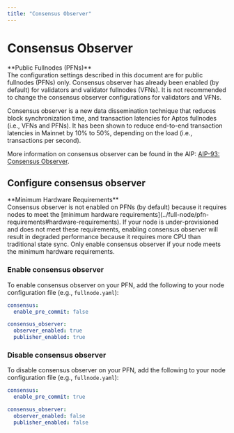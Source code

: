 ```yaml
---
title: "Consensus Observer"
---
```





# Consensus Observer

<Aside type="caution">
**Public Fullnodes (PFNs)**<br />
The configuration settings described in this document are for public fullnodes (PFNs) only.
Consensus observer has already been enabled (by default) for validators and validator fullnodes (VFNs).
It is not recommended to change the consensus observer configurations for validators and VFNs.
</Aside>

Consensus observer is a new data dissemination technique that reduces block synchronization time, and
transaction latencies for Aptos fullnodes (i.e., VFNs and PFNs). It has been shown to reduce end-to-end
transaction latencies in Mainnet by 10% to 50%, depending on the load (i.e., transactions per second).

More information on consensus observer can be found in the AIP: [AIP-93: Consensus Observer](https://github.com/aptos-foundation/AIPs/blob/main/aips/aip-93.md).

## Configure consensus observer

<Aside type="caution">
**Minimum Hardware Requirements**<br />
Consensus observer is not enabled on PFNs (by default) because it requires nodes to meet the
[minimum hardware requirements](../full-node/pfn-requirements#hardware-requirements).
If your node is under-provisioned and does not meet these requirements, enabling consensus observer
will result in degraded performance because it requires more CPU than traditional state sync. Only
enable consensus observer if your node meets the minimum hardware requirements.
</Aside>

### Enable consensus observer

To enable consensus observer on your PFN, add the following to your node configuration file (e.g., `fullnode.yaml`):

```yaml filename="fullnode.yaml"
consensus:
  enable_pre_commit: false

consensus_observer:
  observer_enabled: true
  publisher_enabled: true
```

### Disable consensus observer

To disable consensus observer on your PFN, add the following to your node configuration file (e.g., `fullnode.yaml`):

```yaml filename="fullnode.yaml"
consensus:
  enable_pre_commit: true

consensus_observer:
  observer_enabled: false
  publisher_enabled: false
```